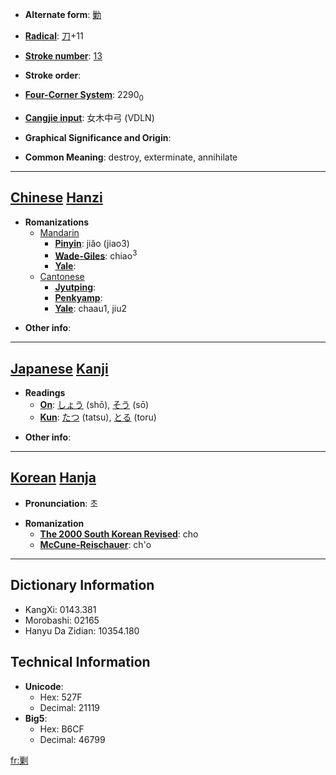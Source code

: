 * '''Alternate form''': [[勦]]

* '''[[Wiktionary:Chinese radical index| Radical]]''': [[Wiktionary:Chinese radical index 刀|刀]]+11

* '''[[Wiktionary:Chinese total strokes index|Stroke number]]''': [[Wiktionary:Chinese total strokes index 13|13]]

* '''Stroke order''': 

* '''[[Wiktionary:Chinese four corner index|Four-Corner System]]''': 2290<sub>0</sub>

* '''[[Wiktionary:Chinese Cangjie index|Cangjie input]]''': 女木中弓 (VDLN)

* '''Graphical Significance and Origin''': 

* '''Common Meaning''': destroy, exterminate, annihilate

----

== [[Chinese]] [[Hanzi]] ==

* '''Romanizations'''
** [[Mandarin]]
*** '''[[Pinyin]]''': jiǎo (jiao3)
*** '''[[Wade-Giles]]''': chiao<sup>3</sup>
*** '''[[Yale]]''': 
**[[Cantonese]]
***'''[[Jyutping]]''':
***'''[[Penkyamp]]''': 
***'''[[Yale]]''': chaau1, jiu2

* '''Other info''': 

----

== [[Japanese]] [[Kanji]] ==

* '''Readings'''
** '''[[On]]''': [[しょう]] (shō), [[そう]] (sō)
** '''[[Kun]]''': [[たつ]] (tatsu), [[とる]] (toru)

* '''Other info''':  

----

== [[Korean]] [[Hanja]] ==

* '''Pronunciation''': 초

* '''Romanization'''
** '''[[The 2000 South Korean Revised Romanization|The 2000 South Korean Revised]]''': cho
** '''[[McCune-Reischauer]]''': ch'o

----

== Dictionary Information ==

* KangXi: 0143.381
* Morobashi: 02165
* Hanyu Da Zidian: 10354.180

== Technical Information ==

* '''Unicode''':
** Hex: 527F
** Decimal: 21119
* '''Big5''':
** Hex: B6CF
** Decimal: 46799

[[fr:剿]]